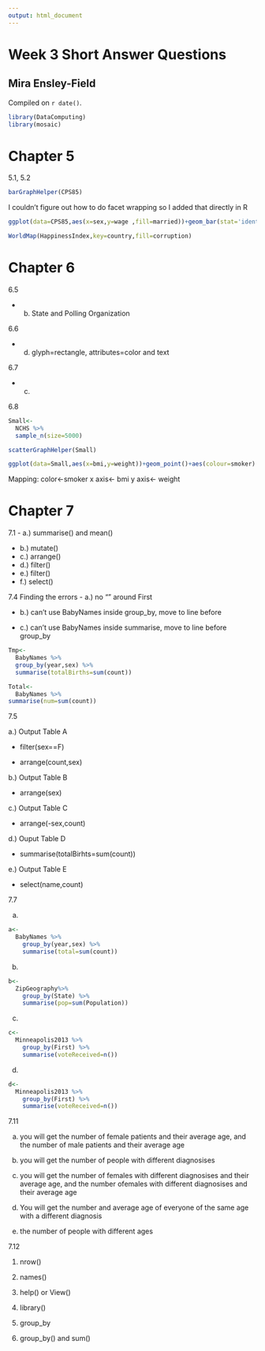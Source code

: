 ```yaml
---
output: html_document
---
```

# Week 3 Short Answer Questions

## Mira Ensley-Field 

<!-- leave this material as is -->
Compiled on `r date()`.

```r
library(DataComputing)
library(mosaic)
```
<!-- put your content after this line -->

# Chapter 5

5.1, 5.2

```r
barGraphHelper(CPS85)

```


I couldn't figure out how to do facet wrapping so I added that directly in R
```r
ggplot(data=CPS85,aes(x=sex,y=wage ,fill=married))+geom_bar(stat='identity',position='dodge', width=.9) + facet_wrap(~race)

```


```r
WorldMap(HappinessIndex,key=country,fill=corruption)
```

# Chapter 6

6.5

- b. State and Polling Organization

6.6

- d. glyph=rectangle, attributes=color and text

6.7

- c.

6.8


```r
Small<-
  NCHS %>%
  sample_n(size=5000)
```

```r
scatterGraphHelper(Small)
```

```r
ggplot(data=Small,aes(x=bmi,y=weight))+geom_point()+aes(colour=smoker) 
```
Mapping:
color<-smoker
x axis<- bmi
y axis<- weight


# Chapter 7
7.1
- a.) summarise() and mean()

- b.) mutate()
- c.) arrange()
- d.) filter()
- e.) filter()
- f.) select()


7.4 Finding the errors
- a.)  no "" around First

- b.) can't use BabyNames inside group_by, move to line before

- c.) can't use BabyNames inside summarise, move to line before group_by

```r
Tmp<-
  BabyNames %>%
  group_by(year,sex) %>%
  summarise(totalBirths=sum(count))

```

```r
Total<-
  BabyNames %>%
summarise(num=sum(count))
```

7.5

a.) Output Table A

- filter(sex==F)

- arrange(count,sex)
   
b.) Output Table B

- arrange(sex)

c.) Output Table C

- arrange(-sex,count)

d.) Ouput Table D

- summarise(totalBirhts=sum(count))

e.) Output Table E

- select(name,count)

    
7.7

a.
```r
a<-
  BabyNames %>%
    group_by(year,sex) %>%
    summarise(total=sum(count))

```

b.
```r
b<-
  ZipGeography%>%
    group_by(State) %>%
    summarise(pop=sum(Population))

```

c.
```r
c<-
  Minneapolis2013 %>%
    group_by(First) %>%
    summarise(voteReceived=n())

```

d.
```r
d<-
  Minneapolis2013 %>%
    group_by(First) %>%
    summarise(voteReceived=n())

```

7.11

a. you will get the number of female patients and their average age, and the number of male patients and their average age

b. you will get the number of people with different diagnosises

c.  you will get the number of females with different diagnosises  and their average age, and the number ofemales with different diagnosises  and their average age

d. You will get the number and average age of everyone of the same age with a different diagnosis 

e. the number of people with different ages


7.12

1. nrow()

2. names()

3. help() or View()

4. library()

5. group_by

6. group_by() and  sum()
